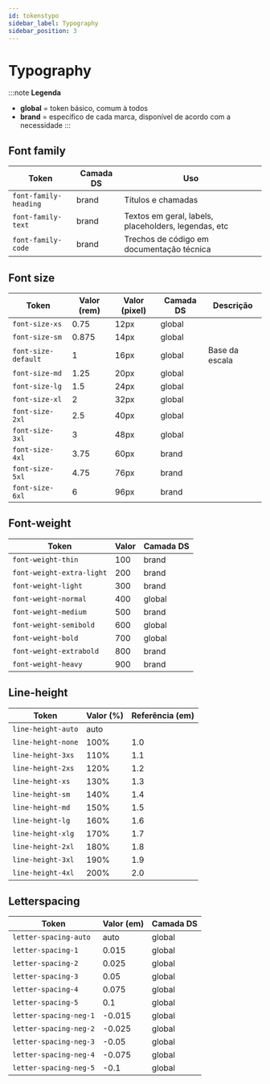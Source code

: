 ```yaml
---
id: tokenstypo
sidebar_label: Typography
sidebar_position: 3
---
```


# Typography

:::note **Legenda**

- **global** = token básico, comum à todos
- **brand** = específico de cada marca, disponível de acordo com a necessidade
  :::

## Font family

| Token                 | Camada DS | Uso                                                  |
| --------------------- | --------- | ---------------------------------------------------- |
| `font-family-heading` | brand     | Títulos e chamadas                                   |
| `font-family-text`    | brand     | Textos em geral, labels, placeholders, legendas, etc |
| `font-family-code`    | brand     | Trechos de código em documentação técnica            |

## Font size

| Token               | Valor (rem) | Valor (pixel) | Camada DS | Descrição      |
| ------------------- | ----------- | ------------- | --------- | -------------- |
| `font-size-xs`      | 0.75        | 12px          | global    |                |
| `font-size-sm`      | 0.875       | 14px          | global    |                |
| `font-size-default` | 1           | 16px          | global    | Base da escala |
| `font-size-md`      | 1.25        | 20px          | global    |                |
| `font-size-lg`      | 1.5         | 24px          | global    |                |
| `font-size-xl`      | 2           | 32px          | global    |                |
| `font-size-2xl`     | 2.5         | 40px          | global    |                |
| `font-size-3xl`     | 3           | 48px          | global    |                |
| `font-size-4xl`     | 3.75        | 60px          | brand     |                |
| `font-size-5xl`     | 4.75        | 76px          | brand     |                |
| `font-size-6xl`     | 6           | 96px          | brand     |                |

## Font-weight

| Token                     | Valor | Camada DS |
| ------------------------- | ----- | --------- |
| `font-weight-thin`        | 100   | brand     |
| `font-weight-extra-light` | 200   | brand     |
| `font-weight-light`       | 300   | brand     |
| `font-weight-normal`      | 400   | global    |
| `font-weight-medium`      | 500   | brand     |
| `font-weight-semibold`    | 600   | global    |
| `font-weight-bold`        | 700   | global    |
| `font-weight-extrabold`   | 800   | brand     |
| `font-weight-heavy`       | 900   | brand     |

## Line-height

| Token              | Valor (%) | Referência (em) |
| ------------------ | --------- | --------------- |
| `line-height-auto` | auto      |                 |
| `line-height-none` | 100%      | 1.0             |
| `line-height-3xs ` | 110%      | 1.1             |
| `line-height-2xs ` | 120%      | 1.2             |
| `line-height-xs `  | 130%      | 1.3             |
| `line-height-sm`   | 140%      | 1.4             |
| `line-height-md`   | 150%      | 1.5             |
| `line-height-lg`   | 160%      | 1.6             |
| `line-height-xlg`  | 170%      | 1.7             |
| `line-height-2xl`  | 180%      | 1.8             |
| `line-height-3xl`  | 190%      | 1.9             |
| `line-height-4xl`  | 200%      | 2.0             |

## Letterspacing

| Token                  | Valor (em) | Camada DS |
| ---------------------- | ---------- | --------- |
| `letter-spacing-auto`  | auto       | global    |
| `letter-spacing-1`     | 0.015      | global    |
| `letter-spacing-2`     | 0.025      | global    |
| `letter-spacing-3`     | 0.05       | global    |
| `letter-spacing-4`     | 0.075      | global    |
| `letter-spacing-5`     | 0.1        | global    |
| `letter-spacing-neg-1` | -0.015     | global    |
| `letter-spacing-neg-2` | -0.025     | global    |
| `letter-spacing-neg-3` | -0.05      | global    |
| `letter-spacing-neg-4` | -0.075     | global    |
| `letter-spacing-neg-5` | -0.1       | global    |

